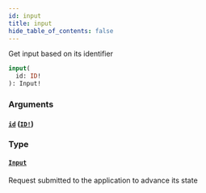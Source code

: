 ```yaml
---
id: input
title: input
hide_table_of_contents: false
---
```



Get input based on its identifier

```graphql
input(
  id: ID!
): Input!
```


### Arguments

#### [`id`](#) ([`ID!`](/cartesi-rollups/api/graphql/scalars/id))




### Type

#### [`Input`](/cartesi-rollups/api/graphql/objects/input)

Request submitted to the application to advance its state




